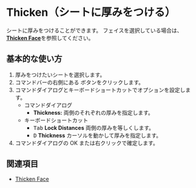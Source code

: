 
# Thicken（シートに厚みをつける）

<Reference shortcut="" command="Thicken" button="コマンドバー右" buttonIcon="button-thicken"/>

シートに厚みをつけることができます。
フェイスを選択している場合は、[**Thicken Face**](thicken-face)を参照してください。

## 基本的な使い方

1. 厚みをつけたいシートを選択します。
2. コマンドバーの右側にある <ButtonIcon type="button-thicken" /> ボタンをクリックします。
3. コマンドダイアログとキーボードショートカットでオプションを設定します。
    - <Kst>コマンドダイアログ</Kst>
        - **Thickness:** 両側のそれぞれの厚みを指定します。
    - <Kst>キーボードショートカット</Kst>
        - <kbd>Tab</kbd> **Lock Distances** 両側の厚みを等しくします。
        - <kbd>D</kbd> **Thickness** カーソルを動かして厚みを指定します。
4. コマンドダイアログの OK または右クリックで確定します。

## 関連項目
- [Thicken Face](thicken-face)